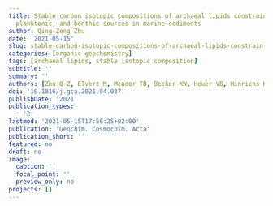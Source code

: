 ```yaml
---
title: Stable carbon isotopic compositions of archaeal lipids constrain terrestrial,
  planktonic, and benthic sources in marine sediments
author: Qing-Zeng Zhu
date: '2021-05-15'
slug: stable-carbon-isotopic-compositions-of-archaeal-lipids-constrain-terrestrial-planktonic-and-benthic-sources-in-marine-sediments
categories: [organic geochemistry]
tags: [archaeal lipids, stable isotopic composition]
subtitle: ''
summary: ''
authors: [Zhu Q-Z, Elvert M, Meador TB, Becker KW, Heuer VB, Hinrichs K-U]
doi: '10.1016/j.gca.2021.04.037'
publishDate: '2021'
publication_types:
  - '2'
lastmod: '2021-05-15T17:56:25+02:00'
publication: 'Geochim. Cosmochim. Acta'
publication_short: ''
featured: no
draft: no
image:
  caption: ''
  focal_point: ''
  preview_only: no
projects: []
---
```

